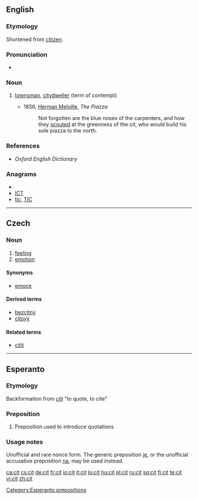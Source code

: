 ==English==

===Etymology===
Shortened from [[citizen]].

===Pronunciation===
* {{IPA|/sɪt/}}

===Noun===
{{en-noun}}

# {{archaic}} [[townsman]], [[citydweller]] (term of contempt)
#* 1856, [[w:Herman Melville|Herman Melville]], ''The Piazza''
#*: Not forgotten are the blue noses of the carpenters, and how they [[scout|scouted]] at the greenness of the cit, who would build his sole piazza to the north.

===References===
* ''Oxford English Dictionary''

===Anagrams===
* {{alphagram|cit}}
* [[ICT#English|ICT]]
* [[tic#English|tic]], [[TIC#English|TIC]]


----

==Czech==

===Noun===
{{cs-noun|g=m}}

# [[feeling]]
# [[emotion]]

====Synonyms====
* [[emoce]]

====Derived terms====
* [[bezcitný]] {{m}}
* [[citový]]

====Related terms====
* [[cítit]]

----

==Esperanto==

===Etymology===
Backformation from ''[[citi]]'' "to quote, to cite"

===Preposition===
{{eo-prep}}

# Preposition used to introduce quotations

===Usage notes===
Unofficial and rare nonce form. The generic preposition [[je]], or the unofficial accusative preposition [[na]], may be used instead.

[[Category:Esperanto prepositions]]

[[ca:cit]]
[[cs:cit]]
[[de:cit]]
[[fr:cit]]
[[io:cit]]
[[it:cit]]
[[lo:cit]]
[[hu:cit]]
[[pl:cit]]
[[ru:cit]]
[[sq:cit]]
[[fi:cit]]
[[te:cit]]
[[vi:cit]]
[[zh:cit]]
